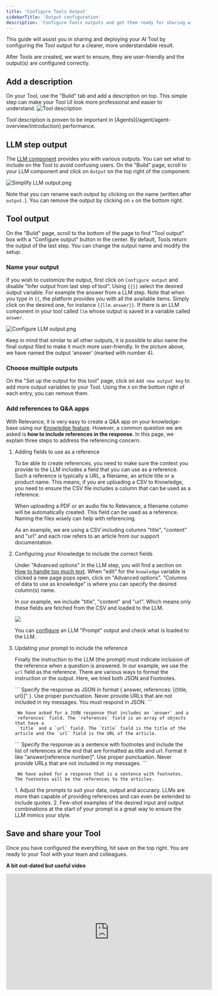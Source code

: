 ```yaml
---
title: 'Configure Tools Output'
sidebarTitle: 'Output configuration'
description: 'Configure Tools outputs and get them ready for sharing with your team'
---
```


This guide will assist you in sharing and deploying your AI Tool by configuring the Tool output for a clearer, more understandable result.

After Tools are created, we want to ensure, they are user-friendly and the output(s) are configured correctly. 

## Add a description
On your Tool, use the "Build" tab and add a description on top. This simple step can make your Tool UI look more professional and easier to understand.
![Tool description](/images/build-custom-tools/description.png)

<Tip>
Tool description is proven to be important in [Agents](/agent/agent-overview/introduction) performance.
</Tip>

## LLM step output
The [LLM component](/tool/tool-steps/llms/llm) provides you with various outputs. You can set what to include on the Tool to avoid confusing users.
On the "Build" page, scroll to your LLM component and click on `Output` on the top right of the component.

![Simplify LLM output.png](/images/build-custom-tools/simplify-llm-output.png)

Note that you can rename each output by clicking on the name (written after `output.`). You can remove the output by clicking on `x` on the bottom right.

## Tool output
On the "Build" page, scroll to the bottom of the page to find "Tool output" box with a "Configure output" button in the center. 
By default, Tools return the output of the last step. You can change the output name and modify the setup.

### Name your output
If you wish to customize the output, first click on `Configure output` and disable "Infer output from last step of tool".
Using `{{}}` select the desired output variable. For example the answer from a LLM step. 
Note that when you type in `{{`, the platform provides you with all the available items. 
Simply click on the desired one, for instance `{{llm.answer}}`. If there is an LLM component in your tool called `llm` whose output is saved in a variable
called `answer`. 

![Configure LLM output.png](/images/build-custom-tools/configure-tool-output.png)

Keep in mind that similar to all other outputs, it is possible to also name the final output filed to make it much more user-friendly. 
In the picture above, we have named the output ‘answer’ (marked with number 4).

### Choose multiple outputs
On the "Set up the output for this tool" page, click on `Add new output key` to add more output variables to your Tool. 
Using the `X` on the bottom right of each entry, you can remove them.

### Add references to Q&A apps
With Relevance, it is very easy to create a Q&A app on your knowledge-base using our [Knowledge feature](/tool/knowledge/knowledge).
However, a common question we are asked is **how to include references in the response**. In this page, we explain three steps to address
the referencing concern.

1. Adding fields to use as a reference

    To be able to create references, you need to make sure the context you provide to the LLM includes a field that you can use as a reference. 
    Such a reference is typically a URL, a filename, an article title or a product name.
    This means, if you are uploading a CSV to Knowledge, you need to ensure the CSV file includes a column that can be used as a reference. 
    
    <Tip>
    When uploading a PDF or an audio file to Relevance, a filename column will be automatically created. This field can be used as a reference.
    Naming the files wisely can help with referencing.
    </Tip>

    As an example, we are using a CSV including columns "title", "content" and "url" and each row refers to an article from our support documentation.

2. Configuring your Knowledge to include the correct fields

    Under "Advanced options" in the LLM step, you will find a section on 
    [How to handle too much text](/tool/tool-steps/llms/how-to-handle-too-much-text). 
    When "edit" for the `knowledge` variable is clicked a new page pops open, click on "Advanced options".
    "Columns of data to use as knowledge" is where you can specify the desired column(s) name.

    In our example, we include "title", "content" and "url". Which means only these fields are fetched from the CSV and loaded to the LLM.

    <Frame caption="Screenshot of the column selection modal">
    <img src="/images/build-custom-tools/tool-step/column-selection.png" />
    </Frame>

    <Tip>You can [configure](/tool/advanced-setup/output-configuration#llm-step-output) an LLM "Prompt" output and check what 
    is loaded to the LLM.</Tip>

3. Updating your prompt to include the reference

    Finally the instruction to the LLM (the prompt) must indicate inclusion of the reference when a question is answered. In our example, 
    we use the `url` field as the reference. There are various ways to format the instruction or the output. Here, we tried both JSON and Footnotes.

    <Tabs>
    <Tab title="JSON">
        ```
        Specify the response as JSON in format { answer, references: [{title, url}]" }. Use proper punctuation. 
        Never provide URLs that are not included in my messages. You must respond in JSON.
        ```

        We have asked for a JSON response that includes an `answer` and a `references` field. The `references` field is an array of objects that have a 
        `title` and a `url` field. The `title` field is the title of the article and the `url` field is the URL of the article.
    </Tab>
    <Tab title="Footnotes">
        ```
        Specify the response as a sentence with footnotes and include the list of references at the end that are formatted as title and url. 
        Format it like "answer[reference number]". Use proper punctuation. Never provide URLs that are not included in my messages.
        ```

        We have asked for a response that is a sentence with footnotes. The footnotes will be the references to the articles.
    </Tab>
    </Tabs>

    <Tip>
    1. Adjust the prompts to suit your data, output and accuracy. LLMs are more than capable of providing references and can even be extended to include quotes.
    2. Few-shot examples of the desired input and output combinations at the start of your prompt is a great way to ensure the LLM mimics your style.
    </Tip>


## Save and share your Tool
Once you have configured the everything, hit save on the top right. You are ready to your Tool with your 
team and colleagues.


**A bit out-dated but useful video**

<iframe width="560" height="315" src="https://www.youtube.com/embed/lRU6nk9jUMw" title="YouTube video player" frameborder="0" allow="accelerometer; autoplay; clipboard-write; encrypted-media; gyroscope; picture-in-picture; web-share" allowfullscreen></iframe>
